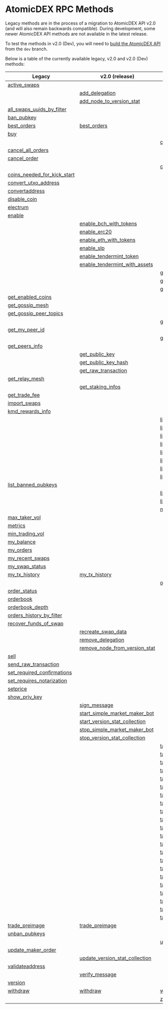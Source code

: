 
# AtomicDEX RPC Methods

Legacy methods are in the process of a migration to AtomicDEX API v2.0 (and will also remain backwards compatible).
During development, some newer AtomicDEX API methods are not available in the latest release.

To test the methods in v2.0 (Dev), you will need to [build the AtomicDEX API](../atomicdex/setup/) from the `dev` branch.

Below is a table of the currently available legacy, v2.0 and v2.0 (Dev) methods:

| Legacy                                                                                                            | v2.0 (release)                                                                                                         | v2.0 (dev)                                                                                                                                 |
| ----------------------------------------------------------------------------------------------------------------- | ---------------------------------------------------------------------------------------------------------------------- | ------------------------------------------------------------------------------------------------------------------------------------------ |
| [active\_swaps](/atomicdex/api/legacy/active_swaps/#active_swaps)                                                 |                                                                                                                        |                                                                                                                                            |
|                                                                                                                   | [add\_delegation](/atomicdex/api/v20/add_delegation/#add_delegation)                                                   |                                                                                                                                            |
|                                                                                                                   | [add\_node\_to\_version\_stat](/atomicdex/api/v20/add_node_to_version_stat/#add_node_to_version_stat)                  |                                                                                                                                            |
| [all\_swaps\_uuids\_by\_filter](/atomicdex/api/legacy/all_swaps_uuids_by_filter/#all_swaps_uuids_by_filter)       |                                                                                                                        |                                                                                                                                            |
| [ban\_pubkey](/atomicdex/api/legacy/ban_pubkey/#ban_pubkey)                                                       |                                                                                                                        |                                                                                                                                            |
| [best\_orders](/atomicdex/api/legacy/best_orders/#best_orders)                                                    | [best\_orders](/atomicdex/api/v20/best_orders/#best_orders)                                                            |                                                                                                                                            |
| [buy](/atomicdex/api/legacy/buy/#buy)                                                                             |                                                                                                                        |                                                                                                                                            |
|                                                                                                                   |                                                                                                                        | [can\_get\_new\_address](/atomicdex/api/v20-dev/hd_address_management/#can_get_new_address)                                                |
| [cancel\_all\_orders](/atomicdex/api/legacy/cancel_all_orders/#cancel_all_orders)                                 |                                                                                                                        |                                                                                                                                            |
| [cancel\_order](/atomicdex/api/legacy/cancel_order/#cancel_order)                                                 |                                                                                                                        |                                                                                                                                            |
|                                                                                                                   |                                                                                                                        | [close\_channel](/atomicdex/api/v20-dev/lightning/channels/#close_channel)                                                                 |
| [coins\_needed\_for\_kick\_start](/atomicdex/api/legacy/coins_needed_for_kick_start/#coins_needed_for_kick_start) |                                                                                                                        |                                                                                                                                            |
| [convert\_utxo\_address](/atomicdex/api/legacy/convert_utxo_address/#convert_utxo_address)                        |                                                                                                                        |                                                                                                                                            |
| [convertaddress](/atomicdex/api/legacy/convertaddress/#convertaddress)                                            |                                                                                                                        |                                                                                                                                            |
| [disable\_coin](/atomicdex/api/legacy/disable_coin/#disable_coin)                                                 |                                                                                                                        |                                                                                                                                            |
| [electrum](/atomicdex/api/legacy/coin_activation/#electrum)                                                       |                                                                                                                        |                                                                                                                                            |
| [enable](/atomicdex/api/legacy/coin_activation/#enable)                                                           |                                                                                                                        |                                                                                                                                            |
|                                                                                                                   | [enable\_bch\_with\_tokens](/atomicdex/api/v20/enable_bch_with_tokens/#enable_bch_with_tokens)                         |                                                                                                                                            |
|                                                                                                                   | [enable\_erc20](/atomicdex/api/v20/enable_erc20/#enable_erc20)                                                         |                                                                                                                                            |
|                                                                                                                   | [enable\_eth\_with\_tokens](/atomicdex/api/v20/enable_eth_with_tokens/#enable_eth_with_tokens)                         |                                                                                                                                            |
|                                                                                                                   | [enable\_slp](/atomicdex/api/v20/enable_slp/#enable_slp)                                                               |                                                                                                                                            |
|                                                                                                                   | [enable\_tendermint\_token](/atomicdex/api/v20/enable_tendermint_token/#enable_tendermint_token)                       |                                                                                                                                            |
|                                                                                                                   | [enable\_tendermint\_with\_assets](/atomicdex/api/v20/enable_tendermint_with_assets/#enable_tendermint_with_assets)    |                                                                                                                                            |
|                                                                                                                   |                                                                                                                        | [get\_channel\_details](/atomicdex/api/v20-dev/lightning/channels/#get_channel_details)                                                    |
|                                                                                                                   |                                                                                                                        | [get\_claimable\_balances](/atomicdex/api/v20-dev/lightning/channels/#get_claimable_balances)                                              |
|                                                                                                                   |                                                                                                                        | [get\_current\_mtp](/atomicdex/api/v20-dev/get_current_mtp/#get_current_mtp)                                                               |
| [get\_enabled\_coins](/atomicdex/api/legacy/get_enabled_coins/#get_enabled_coins)                                 |                                                                                                                        |                                                                                                                                            |
| [get\_gossip\_mesh](/atomicdex/api/legacy/get_gossip_mesh/#get_gossip_mesh)                                       |                                                                                                                        |                                                                                                                                            |
| [get\_gossip\_peer\_topics](/atomicdex/api/legacy/get_gossip_peer_topics/#get_gossip_peer_topics)                 |                                                                                                                        |                                                                                                                                            |
|                                                                                                                   |                                                                                                                        | [get\_locked\_amount](/atomicdex/api/v20-dev/get_locked_amount/#get_locked_amount)                                                         |
| [get\_my\_peer\_id](/atomicdex/api/legacy/get_gossip_topic_peers/#get_my_peer_id)                                 |                                                                                                                        |                                                                                                                                            |
|                                                                                                                   |                                                                                                                        | [get\_new\_address](/atomicdex/api/v20-dev/hd_address_management/#get_new_address)                                                         |
| [get\_peers\_info](/atomicdex/api/legacy/get_peers_info/#get_peers_info)                                          |                                                                                                                        |                                                                                                                                            |
|                                                                                                                   | [get\_public\_key](/atomicdex/api/v20/get_public_key/#get_public_key)                                                  |                                                                                                                                            |
|                                                                                                                   | [get\_public\_key\_hash](/atomicdex/api/v20/get_public_key_hash/#get_public_key_hash)                                  |                                                                                                                                            |
|                                                                                                                   | [get\_raw\_transaction](/atomicdex/api/v20/get_raw_transaction/#get_raw_transaction)                                   |                                                                                                                                            |
| [get\_relay\_mesh](/atomicdex/api/legacy/get_relay_mesh/#get_relay_mesh)                                          |                                                                                                                        |                                                                                                                                            |
|                                                                                                                   | [get\_staking\_infos](/atomicdex/api/v20/get_staking_infos/#get_staking_infos)                                         |                                                                                                                                            |
| [get\_trade\_fee](/atomicdex/api/legacy/get_trade_fee/#get_trade_fee)                                             |                                                                                                                        |                                                                                                                                            |
| [import\_swaps](/atomicdex/api/legacy/import_swaps/#import_swaps)                                                 |                                                                                                                        |                                                                                                                                            |
| [kmd\_rewards\_info](/atomicdex/api/legacy/kmd_rewards_info/#kmd_rewards_info)                                    |                                                                                                                        |                                                                                                                                            |
|                                                                                                                   |                                                                                                                        | [lightning::nodes::add\_trusted\_node](/atomicdex/api/v20-dev/lightning/nodes/#lightning::nodes::add_trusted_node)                         |
|                                                                                                                   |                                                                                                                        | [lightning::nodes::connect\_to\_node](/atomicdex/api/v20-dev/lightning/nodes/#lightning::nodes::connect_to_node)                           |
|                                                                                                                   |                                                                                                                        | [lightning::nodes::list\_trusted\_nodes](/atomicdex/api/v20-dev/lightning/nodes/#lightning::nodes::list_trusted_nodes)                     |
|                                                                                                                   |                                                                                                                        | [lightning::nodes::remove\_trusted\_node](/atomicdex/api/v20-dev/lightning/nodes/#lightning::nodes::remove_trusted_node)                   |
|                                                                                                                   |                                                                                                                        | [lightning::payments::generate\_invoice](/atomicdex/api/v20-dev/lightning/payments/#lightning::payments::generate_invoice)                 |
|                                                                                                                   |                                                                                                                        | [lightning::payments::get\_payment\_details](/atomicdex/api/v20-dev/lightning/payments/#lightning::payments::get_payment_details)          |
|                                                                                                                   |                                                                                                                        | [lightning::payments::list\_payments\_by\_filter](/atomicdex/api/v20-dev/lightning/payments/#lightning::payments::list_payments_by_filter) |
|                                                                                                                   |                                                                                                                        | [lightning::payments::send\_payment](/atomicdex/api/v20-dev/lightning/payments/#lightning::payments::send_payment)                         |
| [list\_banned\_pubkeys](/atomicdex/api/legacy/list_banned_pubkeys/#list_banned_pubkeys)                           |                                                                                                                        |                                                                                                                                            |
|                                                                                                                   |                                                                                                                        | [list\_closed\_channels\_by\_filter](/atomicdex/api/v20-dev/lightning/channels/#list_closed_channels_by_filter)                            |
|                                                                                                                   |                                                                                                                        | [list\_open\_channels\_by\_filter](/atomicdex/api/v20-dev/lightning/channels/#list_open_channels_by_filter)                                |
|                                                                                                                   |                                                                                                                        | [max\_maker\_vol](/atomicdex/api/v20-dev/max_maker_vol/#max_maker_vol)                                                                     |
| [max\_taker\_vol](/atomicdex/api/legacy/max_taker_vol/#max_taker_vol)                                             |                                                                                                                        |                                                                                                                                            |
| [metrics](/atomicdex/api/legacy/metrics/#metrics)                                                                 |                                                                                                                        |                                                                                                                                            |
| [min\_trading\_vol](/atomicdex/api/legacy/min_trading_vol/#min_trading_vol)                                       |                                                                                                                        |                                                                                                                                            |
| [my\_balance](/atomicdex/api/legacy/my_balance/#my_balance)                                                       |                                                                                                                        |                                                                                                                                            |
| [my\_orders](/atomicdex/api/legacy/my_orders/#my_orders)                                                          |                                                                                                                        |                                                                                                                                            |
| [my\_recent\_swaps](/atomicdex/api/legacy/my_recent_swaps/#my_recent_swaps)                                       |                                                                                                                        |                                                                                                                                            |
| [my\_swap\_status](/atomicdex/api/legacy/my_swap_status/#my_swap_status)                                          |                                                                                                                        |                                                                                                                                            |
| [my\_tx\_history](/atomicdex/api/legacy/my_tx_history/#my_tx_history)                                             | [my\_tx\_history](/atomicdex/api/v20/my_tx_history/#my_tx_history)                                                     |                                                                                                                                            |
|                                                                                                                   |                                                                                                                        | [open\_channel](/atomicdex/api/v20-dev/lightning/channels/#open_channel)                                                                   |
| [order\_status](/atomicdex/api/legacy/order_status/#order_status)                                                 |                                                                                                                        |                                                                                                                                            |
| [orderbook](/atomicdex/api/legacy/orderbook/#orderbook)                                                           |                                                                                                                        |                                                                                                                                            |
| [orderbook\_depth](/atomicdex/api/legacy/orderbook_depth/#orderbook_depth)                                        |                                                                                                                        |                                                                                                                                            |
| [orders\_history\_by\_filter](/atomicdex/api/legacy/orders_history_by_filter/#orders_history_by_filter)           |                                                                                                                        |                                                                                                                                            |
| [recover\_funds\_of\_swap](/atomicdex/api/legacy/recover_funds_of_swap/#recover_funds_of_swap)                    |                                                                                                                        |                                                                                                                                            |
|                                                                                                                   | [recreate\_swap\_data](/atomicdex/api/v20/recreate_swap_data/#recreate_swap_data)                                      |                                                                                                                                            |
|                                                                                                                   | [remove\_delegation](/atomicdex/api/v20/remove_delegation/#remove_delegation)                                          |                                                                                                                                            |
|                                                                                                                   | [remove\_node\_from\_version\_stat](/atomicdex/api/v20/remove_node_from_version_stat/#remove_node_from_version_stat)   |                                                                                                                                            |
| [sell](/atomicdex/api/legacy/sell/#sell)                                                                          |                                                                                                                        |                                                                                                                                            |
| [send\_raw\_transaction](/atomicdex/api/legacy/send_raw_transaction/#send_raw_transaction)                        |                                                                                                                        |                                                                                                                                            |
| [set\_required\_confirmations](/atomicdex/api/legacy/set_required_confirmations/#set_required_confirmations)      |                                                                                                                        |                                                                                                                                            |
| [set\_requires\_notarization](/atomicdex/api/legacy/set_requires_notarization/#set_requires_notarization)         |                                                                                                                        |                                                                                                                                            |
| [setprice](/atomicdex/api/legacy/setprice/#setprice)                                                              |                                                                                                                        |                                                                                                                                            |
| [show\_priv\_key](/atomicdex/api/legacy/show_priv_key/#show_priv_key)                                             |                                                                                                                        |                                                                                                                                            |
|                                                                                                                   | [sign\_message](/atomicdex/api/v20/message_signing/#sign_message)                                                      |                                                                                                                                            |
|                                                                                                                   | [start\_simple\_market\_maker\_bot](/atomicdex/api/v20/start_simple_market_maker_bot/#start_simple_market_maker_bot)   |                                                                                                                                            |
|                                                                                                                   | [start\_version\_stat\_collection](/atomicdex/api/v20/start_version_stat_collection/#start_version_stat_collection)    |                                                                                                                                            |
|                                                                                                                   | [stop\_simple\_market\_maker\_bot](/atomicdex/api/v20/stop_simple_market_maker_bot/#stop_simple_market_maker_bot)      |                                                                                                                                            |
|                                                                                                                   | [stop\_version\_stat\_collection](/atomicdex/api/v20/stop_version_stat_collection/#stop_version_stat_collection)       |                                                                                                                                            |
|                                                                                                                   |                                                                                                                        | [task::account\_balance::cancel](/atomicdex/api/v20-dev/account_balance_tasks/#task::account_balance::cancel)                              |
|                                                                                                                   |                                                                                                                        | [task::account\_balance::init](/atomicdex/api/v20-dev/account_balance_tasks/#task::account_balance::init)                                  |
|                                                                                                                   |                                                                                                                        | [task::account\_balance::status](/atomicdex/api/v20-dev/account_balance_tasks/#task::account_balance::status)                              |
|                                                                                                                   |                                                                                                                        | [task::enable\_lightning::cancel](/atomicdex/api/v20-dev/lightning/activation/#task::enable_lightning::cancel)                             |
|                                                                                                                   |                                                                                                                        | [task::enable\_lightning::init](/atomicdex/api/v20-dev/lightning/activation/#task::enable_lightning::init)                                 |
|                                                                                                                   |                                                                                                                        | [task::enable\_lightning::status](/atomicdex/api/v20-dev/lightning/activation/#task::enable_lightning::status)                             |
|                                                                                                                   |                                                                                                                        | [task::enable\_qtum::init](/atomicdex/api/v20-dev/coin_activation_tasks/#task::enable_qtum::init)                                          |
|                                                                                                                   |                                                                                                                        | [task::enable\_qtum::status](/atomicdex/api/v20-dev/coin_activation_tasks/#task::enable_qtum::status)                                      |
|                                                                                                                   |                                                                                                                        | [task::enable\_qtum::user\_action](/atomicdex/api/v20-dev/coin_activation_tasks/#task::enable_qtum::user_action)                           |
|                                                                                                                   |                                                                                                                        | [task::enable\_utxo::init](/atomicdex/api/v20-dev/coin_activation_tasks/#task::enable_utxo::init)                                          |
|                                                                                                                   |                                                                                                                        | [task::enable\_utxo::status](/atomicdex/api/v20-dev/coin_activation_tasks/#task::enable_utxo::status)                                      |
|                                                                                                                   |                                                                                                                        | [task::enable\_utxo::user\_action](/atomicdex/api/v20-dev/coin_activation_tasks/#task::enable_utxo::user_action)                           |
|                                                                                                                   |                                                                                                                        | [task::enable\_z\_coin::cancel](/atomicdex/api/v20-dev/zhtlc_coins/#task::enable_z_coin::cancel)                                           |
|                                                                                                                   |                                                                                                                        | [task::enable\_z\_coin::init](/atomicdex/api/v20-dev/zhtlc_coins/#task::enable_z_coin::init)                                               |
|                                                                                                                   |                                                                                                                        | [task::enable\_z\_coin::status](/atomicdex/api/v20-dev/zhtlc_coins/#task::enable_z_coin::status)                                           |
|                                                                                                                   |                                                                                                                        | [task::init\_trezor::cancel](/atomicdex/api/v20-dev/trezor_initialisation/#task::init_trezor::cancel)                                      |
|                                                                                                                   |                                                                                                                        | [task::init\_trezor::init](/atomicdex/api/v20-dev/trezor_initialisation/#task::init_trezor::init)                                          |
|                                                                                                                   |                                                                                                                        | [task::init\_trezor::status](/atomicdex/api/v20-dev/trezor_initialisation/#task::init_trezor::status)                                      |
|                                                                                                                   |                                                                                                                        | [task::init\_trezor::user\_action](/atomicdex/api/v20-dev/trezor_initialisation/#task::init_trezor::user_action)                           |
|                                                                                                                   |                                                                                                                        | [task::withdraw::cancel](/atomicdex/api/v20-dev/withdraw_tasks/#task::withdraw::cancel)                                                    |
|                                                                                                                   |                                                                                                                        | [task::withdraw::init](/atomicdex/api/v20-dev/withdraw_tasks/#task::withdraw::init)                                                        |
|                                                                                                                   |                                                                                                                        | [task::withdraw::status](/atomicdex/api/v20-dev/withdraw_tasks/#task::withdraw::status)                                                    |
| [trade\_preimage](/atomicdex/api/legacy/trade_preimage/#trade_preimage)                                           | [trade\_preimage](/atomicdex/api/v20/trade_preimage/#trade_preimage)                                                   |                                                                                                                                            |
| [unban\_pubkeys](/atomicdex/api/legacy/unban_pubkeys/#unban_pubkeys)                                              |                                                                                                                        |                                                                                                                                            |
|                                                                                                                   |                                                                                                                        | [update\_channel](/atomicdex/api/v20-dev/lightning/channels/#update_channel)                                                               |
| [update\_maker\_order](/atomicdex/api/legacy/update_maker_order/#update_maker_order)                              |                                                                                                                        |                                                                                                                                            |
|                                                                                                                   | [update\_version\_stat\_collection](/atomicdex/api/v20/update_version_stat_collection/#update_version_stat_collection) |                                                                                                                                            |
| [validateaddress](/atomicdex/api/legacy/validateaddress/#validateaddress)                                         |                                                                                                                        |                                                                                                                                            |
|                                                                                                                   | [verify\_message](/atomicdex/api/v20/message_signing/#verify_message)                                                  |                                                                                                                                            |
| [version](/atomicdex/api/legacy/version/#version)                                                                 |                                                                                                                        |                                                                                                                                            |
| [withdraw](/atomicdex/api/legacy/withdraw/#withdraw)                                                              | [withdraw](/atomicdex/api/v20/withdraw/#withdraw)                                                                      | [withdraw](/atomicdex/api/v20-dev/#withdraw)                                                                                               |
|                                                                                                                   |                                                                                                                        | [z\_coin\_tx\_history](/atomicdex/api/v20-dev/zhtlc_coins/#z_coin_tx_history)                                                              |
